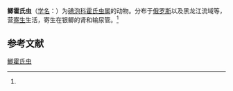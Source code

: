 {{Speciesbox
| name = 鲫霍氏虫
| status = 
| status_system = 
| image = 
| genus = Hoferellus
| species = carassii
| authority = (Achmerov, 1960)<ref name='id9658'>{{cite web| url =http://www.bioinfo.cn/db05/BjdwSpecies.php?action=view&id=9658| title =鲫霍氏虫| work =《中国动物物种编目数据库》| publisher =中国科学院微生物研究所| author =中国科学院动物研究所| accessdate =2009-04-16| deadurl =yes| archiveurl =https://web.archive.org/web/20160305094421/http://www.bioinfo.cn/db05/BjdwSpecies.php?action=view&id=9658| archivedate =2016-03-05}}</ref>
}}

'''鲫霍氏虫'''（[[学名|学名]]：{{lang|la|''Hoferellus carassii''}}）为[[碘泡科|碘泡科]][[霍氏虫属|霍氏虫属]]的动物。分布于[[俄罗斯|俄罗斯]]以及黑龙江流域等，营[[寄生|寄生]]生活，寄生在银鲫的肾和输尿管。<ref name='id9658'/>

== 参考文献 ==
{{reflist}}

{{Wikispecies|Hoferellus carassii}}
{{Taxonbar|from=Q11173386}}

[[Category:霍氏虫属|鲫霍氏虫]]


{{Cnidarian-stub}}